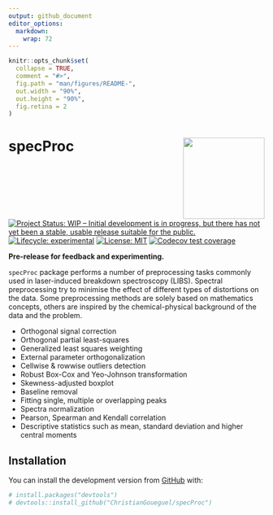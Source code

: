 ```yaml
---
output: github_document
editor_options: 
  markdown: 
    wrap: 72
---
```


<!-- README.md is generated from README.Rmd. Please edit that file -->

```r
knitr::opts_chunk$set(
  collapse = TRUE,
  comment = "#>",
  fig.path = "man/figures/README-",
  out.width = "90%",
  out.height = "90%",
  fig.retina = 2
)
```

<!-- badges: start -->

# specProc <img src="man/figures/logo.png" align="right" height="160"/>
[![Project Status: WIP -- Initial development is in progress, but there
has not yet been a stable, usable release suitable for the
public.](https://www.repostatus.org/badges/latest/active.svg)](https://www.repostatus.org/#active)
[![Lifecycle:
experimental](https://img.shields.io/badge/lifecycle-experimental-orange.svg)](https://lifecycle.r-lib.org/articles/stages.html#experimental)
[![License:
MIT](https://img.shields.io/badge/License-MIT-blue.svg)](https://opensource.org/licenses/MIT)
[![Codecov test coverage](https://codecov.io/gh/ChristianGoueguel/specProc/branch/main/graph/badge.svg)](https://app.codecov.io/gh/ChristianGoueguel/specProc?branch=main)
<!-- badges: end -->

**Pre-release for feedback and experimenting.**

`specProc` package performs a number of preprocessing tasks commonly
used in laser-induced breakdown spectroscopy (LIBS). Spectral preprocessing try to minimise the effect of different types of distortions on the data. Some preprocessing methods are solely based on mathematics concepts, others are inspired by the chemical-physical background of the data and the problem.

-   Orthogonal signal correction
-   Orthogonal partial least-squares
-   Generalized least squares weighting
-   External parameter orthogonalization
-   Cellwise & rowwise outliers detection
-   Robust Box-Cox and Yeo-Johnson transformation
-   Skewness-adjusted boxplot
-   Baseline removal
-   Fitting single, multiple or overlapping peaks
-   Spectra normalization
-   Pearson, Spearman and Kendall correlation
-   Descriptive statistics such as mean, standard deviation and higher central moments

## Installation

You can install the development version from
[GitHub](https://github.com/) with:

``` r
# install.packages("devtools")
# devtools::install_github("ChristianGoueguel/specProc")
```

